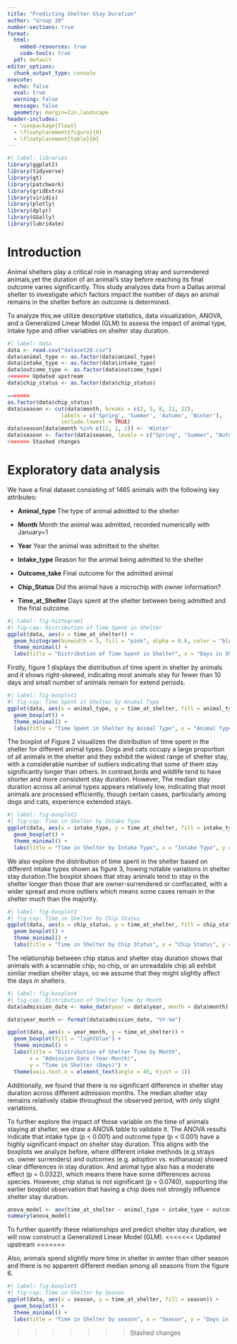 ```yaml
---
title: "Predicting Shelter Stay Duration"
author: "Group 20"
number-sections: true
format: 
  html:
    embed-resources: true
    code-tools: true
  pdf: default
editor_options: 
  chunk_output_type: console
execute:
  echo: false
  eval: true
  warning: false
  message: false
  geometry: margin=1in,landscape
header-includes:
  - \usepackage{float}  
  - \floatplacement{figure}{H}  
  - \floatplacement{table}{H}  
---
```


```r
#| label: libraries
library(ggplot2)
library(tidyverse)
library(gt)
library(patchwork)
library(gridExtra)
library(viridis)
library(plotly)
library(dplyr)
library(GGally)
library(lubridate)
```

# Introduction {#sec-Intro}

Animal shelters play a critical role in managing stray and surrendered animals,yet the duration of an animal’s stay before reaching its final outcome varies significantly. This study analyzes data from a Dallas animal shelter to investigate which factors impact the number of days an animal remains in the shelter before an outcome is determined.

To analyze this,we utilize descriptive statistics, data visualization, ANOVA, and a Generalized Linear Model (GLM) to assess the impact of animal type, intake type and other variables on shelter stay duration.

```r
#| label: data
data <- read.csv("dataset20.csv")
data$animal_type <- as.factor(data$animal_type)
data$intake_type <- as.factor(data$intake_type)
data$outcome_type <- as.factor(data$outcome_type)
<<<<<<< Updated upstream
data$chip_status <- as.factor(data$chip_status)

=======
as.factor(data$chip_status)
data$season <- cut(data$month, breaks = c(2, 5, 8, 11, 12), 
                 labels = c('Spring', 'Summer', 'Autumn', 'Winter'), 
                 include.lowest = TRUE)
data$season[data$month %in% c(12, 1, 2)] <- 'Winter'
data$season <- factor(data$season, levels = c("Spring", "Summer", "Autumn", "Winter"))
>>>>>>> Stashed changes
```

# Exploratory data analysis

We have a final dataset consisting of 1465 animals with the following key attributes:

-   **Animal_type** The type of animal admitted to the shelter

-   **Month** Month the animal was admitted, recorded numerically with January=1

-   **Year** Year the animal was admitted to the shelter.

-   **Intake_type** Reason for the animal being admitted to the shelter

-   **Outcome_take** Final outcome for the admitted animal

-   **Chip_Status** Did the animal have a microchip with owner information?

-   **Time_at_Shelter** Days spent at the shelter between being admitted and the final outcome.



```r
#| label: fig-histogram1
#| fig-cap: Distribution of Time Spent in Shelter 
ggplot(data, aes(x = time_at_shelter)) +
  geom_histogram(binwidth = 5, fill = "pink", alpha = 0.6, color = "black") +
  theme_minimal() +
  labs(title = "Distribution of Time Spent in Shelter", x = "Days in Shelter", y = "Count")

```

Firstly, figure 1 displays the distribution of time spent in shelter by animals and it shows right-skewed, indicating most animals stay for fewer than 10 days and small number of animals remain for extend periods.


```r
#| label: fig-boxplot1
#| fig-cap: Time Spent in Shelter by Animal Type 
ggplot(data, aes(x = animal_type, y = time_at_shelter, fill = animal_type)) +
  geom_boxplot() +
  theme_minimal() +
  labs(title = "Time Spent in Shelter by Animal Type", x = "Animal Type", y = "Days in Shelter")

```
The boxplot of Figure 2 visualizes the distribution of time spent in the shelter for different animal types. Dogs and cats occupy a large proportion of all animals in the shelter and they exhibit the widest range of shelter stay, with a considerable number of outliers indicating that some of them stay significantly longer than others. In contrast,birds and wildlife tend to have shorter and more consistent stay duration. However, The median stay duration across all animal types appears relatively low, indicating that most animals are processed efficiently, though certain cases, particularly among dogs and cats, experience extended stays.


```r
#| label: fig-boxplot2
#| fig-cap: Time in Shelter by Intake Type
ggplot(data, aes(x = intake_type, y = time_at_shelter, fill = intake_type)) +
  geom_boxplot() +
  theme_minimal() +
  labs(title = "Time in Shelter by Intake Type", x = "Intake Type", y = "Days in Shelter")

```
We also explore the distribution of time spent in the shelter based on different intake types shown as figure 3, howing notable variations in shelter stay duration.The boxplot shows that stray animals tend to stay in the shelter longer than those that are owner-surrendered or confiscated, with a wider spread and more outliers which means some cases remain in the shelter much than the majority.


```r
#| label: fig-boxplot3
#| fig-cap: Time in Shelter by Chip Status
ggplot(data, aes(x = chip_status, y = time_at_shelter, fill = chip_status)) +
  geom_boxplot() +
  theme_minimal() +
  labs(title = "Time in Shelter by Chip Status", x = "Chip Status", y = "Days in Shelter")

```
The relationship between chip status and shelter stay duration shows that animals with a scannable chip, no chip, or an unreadable chip all exhibit similar median shelter stays, so we assume that they might slightly affect the days in shelters.


```r
#| label: fig-boxplot4
#| fig-cap: Distribution of Shelter Time by Month
data$admission_date <- make_date(year = data$year, month = data$month)

data$year_month <- format(data$admission_date, "%Y-%m")

ggplot(data, aes(x = year_month, y = time_at_shelter)) +
  geom_boxplot(fill = "lightblue") +
  theme_minimal() +
  labs(title = "Distribution of Shelter Time by Month",
       x = "Admission Date (Year-Month)", 
       y = "Time in Shelter (Days)") +
  theme(axis.text.x = element_text(angle = 45, hjust = 1))  

```
Additionally, we found that there is no significant difference in shelter stay duration across different admission months. The median shelter stay remains relatively stable throughout the observed period, with only slight variations.


To further explore the impact of those variable on the time of animals staying at shelter, we draw a ANOVA table to validate it. The ANOVA results indicate that intake type (p \< 0.001) and outcome type (p \< 0.001) have a highly significant impact on shelter stay duration. This aligns with the boxplots we analyze before, where different intake methods (e.g.strays vs. owner surrenders) and outcomes (e.g. adoption vs. euthanasia) showed clear differences in stay duration. And animal type also has a moderate effect (p = 0.0322), which means there have some differences across species. However, chip status is not significant (p = 0.0740), supporting the earlier boxplot observation that having a chip does not strongly influence shelter stay duration.


```r
anova_model <- aov(time_at_shelter ~ animal_type + intake_type + outcome_type + chip_status,data = data)
summary(anova_model)

```
To further quantify these relationships and predict shelter stay duration, we will now construct a Generalized Linear Model (GLM).
<<<<<<< Updated upstream
=======

Also, animals spend slightly more time in shelter in winter than other season and there is no apparent different median among all seasons from the figure 6.
```r
#| label: fig-boxplot5
#| fig-cap: Time in Shelter by Season
ggplot(data, aes(x = season, y = time_at_shelter, fill = season)) +
  geom_boxplot() +
  theme_minimal() +
  labs(title = "Time in Shelter by season", x = "Season", y = "Days in Shelter")

```
>>>>>>> Stashed changes
